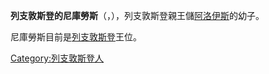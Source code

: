 {{BLP unsourced|time=2020-10-06T11:13:56+00:00}}
{{Infobox person
| name       = 列支敦斯登的尼庫勞斯
| birth_name = {{birth date and age|2000|12|6|df=y}}<br>{{flag|Switzerland}}[[格拉布斯|格拉布斯]]
| parents    = 父：[[阿洛伊斯王储_(列支敦士登)|阿洛伊斯親王儲]]<br>母：[[索菲王储妃_(列支敦士登)|巴伐利亞的索菲]]
| family     = [[列支敦斯登王朝|列支敦斯登王朝]]
}}
'''列支敦斯登的尼庫勞斯'''（{{lang-de|Nikolaus von und zu Liechtenstein}}，{{bd|2000年|12月6日}}），列支敦斯登親王儲[[阿洛伊斯王储_(列支敦士登)|阿洛伊斯]]的幼子。

尼庫勞斯目前是[[列支敦斯登|列支敦斯登]]王位{{le|第四順位繼承人|Succession to the Liechtensteiner throne}}。

[[Category:列支敦斯登人|Category:列支敦斯登人]]